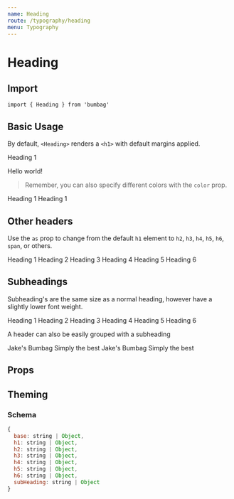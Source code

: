 ```yaml
---
name: Heading
route: /typography/heading
menu: Typography
---
```



# Heading

## Import

`import { Heading } from 'bumbag'`

## Basic Usage

By default, `<Heading>` renders a `<h1>` with default margins applied.

<Playground>
  <Heading>Heading 1</Heading>
  <p>Hello world!</p>
</Playground>

> Remember, you can also specify different colors with the `color` prop.

<Playground>
  <Heading color="success">Heading 1</Heading>
  <Heading color="danger">Heading 1</Heading>
</Playground>

## Other headers

Use the `as` prop to change from the default `h1` element to `h2`, `h3`, `h4`, `h5`, `h6`, `span`, or others.

<Playground>
  <Heading>Heading 1</Heading>
  <Heading as="h2">Heading 2</Heading>
  <Heading as="h3">Heading 3</Heading>
  <Heading as="h4">Heading 4</Heading>
  <Heading as="h5">Heading 5</Heading>
  <Heading as="h6">Heading 6</Heading>
</Playground>

## Subheadings

Subheading's are the same size as a normal heading, however have a slightly lower font weight.

<Playground>
  <Heading isSubHeading>Heading 1</Heading>
  <Heading as="h2" isSubHeading>Heading 2</Heading>
  <Heading as="h3" isSubHeading>Heading 3</Heading>
  <Heading as="h4" isSubHeading>Heading 4</Heading>
  <Heading as="h5" isSubHeading>Heading 5</Heading>
  <Heading as="h6" isSubHeading>Heading 6</Heading>
</Playground>

A header can also be easily grouped with a subheading

<Playground>
  <Heading>Jake's Bumbag</Heading>
  <Heading as="h3" isSubHeading>Simply the best</Heading>
  <Heading as="h3">Jake's Bumbag</Heading>
  <Heading as="h5" isSubHeading>Simply the best</Heading>
</Playground>

## Props

<PropsTable of={Heading} />

## Theming

### Schema

```jsx
{
  base: string | Object,
  h1: string | Object,
  h2: string | Object,
  h3: string | Object,
  h4: string | Object,
  h5: string | Object,
  h6: string | Object,
  subHeading: string | Object
}
```

